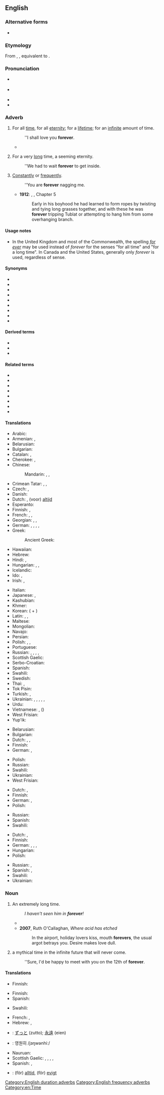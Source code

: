 {{also|for ever}}
==English==

===Alternative forms===
* {{l|en|for ever}}

===Etymology===
From {{inh|en|enm|for ever}}, {{m|enm|for evere}}, equivalent to {{compound|en|for|ever}}.

===Pronunciation===
* {{a|UK}} {{IPA|/fəˈɹɛvə(ɹ)/|lang=en}}
* {{a|US}} {{IPA|/fəˈɹɛvɚ/|[fəˈɹɛvɚ]|[fɚˈɛvɚ]|[fɔɹˈɛvɚ]|lang=en}}
* {{audio|en-us-forever.ogg|Audio (US)|lang=en}}
* {{rhymes|ɛvə(r)|lang=en}}

===Adverb===
{{en-adv|-}}

# {{lb|en|duration}} For all [[time]], for all [[eternity]]; for a [[lifetime]]; for an [[infinite]] amount of time.
#: ''I shall love you '''forever'''.
#* {{quote-text|year=1839|author=Denison Olmsted|title=A Compendium of Astronomy|page=95|passage=Secondly, When a body is once in motion it will continue to move '''forever''', unless something stops it. When a ball is struck on the surface of the earth, the friction of the earth and the resistance of the air soon stop its motion.}}
# {{lb|en|duration|colloquial}} For a very [[long]] time, a seeming eternity.
#: ''We had to wait '''forever''' to get inside.
# {{lb|en|frequency}} [[constantly|Constantly]] or [[frequently]].
#: ''You are '''forever''' nagging me.
#* '''1912''': {{w|Edgar Rice Burroughs}}, {{w|Tarzan of the Apes}}, Chapter 5
#*: Early in his boyhood he had learned to form ropes by twisting and tying long grasses together, and with these he was '''forever''' tripping Tublat or attempting to hang him from some overhanging branch.

====Usage notes====
* In the United Kingdom and most of the Commonwealth, the spelling ''[[for ever]]'' may be used instead of ''forever'' for the senses "for all time" and "for a long time". In Canada and the United States, generally only ''forever'' is used, regardless of sense.

====Synonyms====
{{checksense|en}}
* {{l|en|always}}
* {{l|en|continually}}
* {{l|en|eternally}}
* {{l|en|evermore}}
* {{l|en|for good}}
* {{l|en|forevermore}}
* {{l|en|for ever more}}
* {{l|en|incessantly}}
* {{l|en|until Kingdom come}}

====Derived terms====
* {{l|en|foreverness}}
* {{l|en|foreverhood}}
* {{l|en|forever home}}

====Related terms====
* {{l|en|everlasting}}
* {{l|en|every}}
* {{l|en|everyday}}
* {{l|en|never}}
* {{l|en|nevermore}}
* {{l|en|whatever}}
* {{l|en|whenever}}
* {{l|en|whoever}}

====Translations====
{{trans-top|for all time, for all eternity; for an infinite amount of time}}
* Arabic: {{t|ar|إِلَى اَلْأَبَد}}
* Armenian: {{t+|hy|ընդմիշտ}}, {{t+|hy|հավետ}}
* Belarusian: {{t|be|назаўжды}}
* Bulgarian: {{t+|bg|завинаги|sc=Cyrl}}
* Catalan: {{t|ca|per sempre}}, {{qualifier|Balearic}} {{t|ca|per a sempre}}
* Cherokee: {{t|chr|ᎢᎪᎯᏛ|tr=i-go-hi-dv|sc=Cher}}, {{t|chr|ᎢᎪᎯᏓᏊᎨᏒ|tr=igohidaquugesv|sc=Cher}}
* Chinese:
*: Mandarin: {{t+|cmn|永久|tr=yǒngjiǔ|sc=Hani}}, {{t+|cmn|永遠|sc=Hani}}, {{t+|cmn|永远|tr=yǒngyuǎn|sc=Hani}}
* Crimean Tatar: {{t|crh|ebediyen}}, {{t|crh|ömürlik}}, {{t|crh|bütünley}}
* Czech: {{t|cs|navždy}}, {{t|cs|na věky}}
* Danish: {{t|da|for altid}}
* Dutch: {{t+|nl|eeuwig}}, (voor) [[altijd]]
* Esperanto: {{t+|eo|ĉiam}}
* Finnish: {{t+|fi|ikuisesti}}, {{t|fi|ikiajoiksi}}
* French: {{t+|fr|à jamais}}, {{t+|fr|toujours}}, {{t+|fr|pour toujours}}
* Georgian: {{t|ka|მუდამ}}, {{t|ka|სამუდამოდ}}, {{t|ka|მარად|sc=Geor}}
* German: {{t+|de|für immer}}, {{t+|de|ewig}}, {{t+|de|unaufhörlich}}, {{t|de|auf immer}}, {{t|de|für eger}}
* Greek: {{t+|el|πάντα}}
*: Ancient Greek: {{t|grc|ἀεί}}
* Hawaiian: {{t|haw|mau loa}}
* Hebrew: {{t|he|לנצח|tr=lanétsaḥ|sc=Hebr}}
* Hindi: {{t|hi|हमेशा के लिए|tr=hameśā ke li'e|sc=Deva}}, {{t|hi|कभी के लिए|tr=kabhī ke li'e|sc=Deva}}
* Hungarian: {{t+|hu|örökre}}, {{t+|hu|örökké}}, {{t|hu|mindörökké}}
* Icelandic: {{t+|is|að eilífu}}
* Ido: {{t+|io|sempre}}, {{t+|io|omnatempe}}
* Irish: {{t|ga|go bráth}}, {{t|ga|go deo}}
{{trans-mid}}
* Italian: {{t|it|per sempre}}
* Japanese: {{t+|ja|永久|tr=えいきゅうに, eikyū-ni|alt=永久に|sc=Jpan}}, {{t+|ja|永遠|tr=えいえんに, eien-ni|alt=永遠に|sc=Jpan}}
* Kashubian: {{t|csb|na wiedno}}
* Khmer: {{t+|km|រហូត|tr=rahoat|sc=Khmr}}
* Korean: {{t+|ko|영원|tr=yeongwon-hi|alt=영원히}} ({{t+|ko|永遠}} + {{t+|ko|히}})
* Latin: {{t|la|in perpetuum}}, {{t|la|in omne tempus}}, {{t|la|perpetuum}}
* Maltese: {{t|mt|għal dejjem}}
* Mongolian: {{t-needed|mn}}
* Navajo: {{t|nv|hoolʼáágóó}}
* Persian: {{t|fa|برای همیشه|tr=barâ-ye hamiše|sc=fa-Arab}}
* Polish: {{t+|pl|na zawsze}}, {{t|pl|po wsze czasy}}, {{t|pl|na zawżdy}}
* Portuguese: {{t+|pt|para sempre}}
* Russian: {{t+|ru|ве́чно}}, {{t+|ru|всегда́}}, {{t+|ru|навсегда́}}, {{t+|ru|наве́ки}}, {{t+|ru|наве́чно}}
* Scottish Gaelic: {{t|gd|gu bràth}}
* Serbo-Croatian: {{t|sh|заувек|tr=zauvek|sc=Cyrl}}
* Spanish: {{t|es|para siempre}}
* Swahili: {{t+|sw|milele}}
* Swedish: {{t|sv|för alltid}}
* Thai: {{t|th|ตลอดไป|tr=dtà-lòt-bpai}}, {{t|th|นิรันดร์|tr=ní-ran}}
* Tok Pisin: {{t|tpi|oltaim}}
* Turkish: {{t|tr|sonsuza kadar}}, {{t|tr|sonsuza dek}}
* Ukrainian: {{t|uk|назавжди|tr=nazávždy, nazavždý|sc=Cyrl}}, {{t|uk|навік|tr=navík|sc=Cyrl}}, {{t|uk|вічно|tr=víčno|sc=Cyrl}}, {{t|uk|назавше}}, {{t|uk|навічно}}, {{t+|uk|навіки}}
* Urdu: {{t|ur|ہمیشہ کے لئے|tr=hameśā ke li'e|sc=ur-Arab}}
* Vietnamese: {{t+|vi|mãi mãi}}, {{t+|vi|vĩnh viễn}} ({{t|vi|永遠}})
* West Frisian: {{t|fy|ivich}}
* Yup'ik: {{t|esu|akwarpak}}
{{trans-bottom}}

{{trans-top|''(colloquially)'' for a very long time}}
* Belarusian: {{t|be|цэлую вечнасць}}
* Bulgarian: {{t+|bg|навеки|sc=Cyrl}}
* Dutch: {{t|nl|een eeuwigheid}}, {{t+|nl|eeuwen}}, {{t+|nl|tijden|p}}
* Finnish: {{t+|fi|ikuisuus|alt=ikuisuuden}}
* German: {{t+|de|ewig}}, {{t+|de|für immer}}
{{trans-mid}}
* Polish: {{t|pl|całą wieczność}}
* Russian: {{t|ru|це́лую ве́чность}}
* Swahili: {{t+|sw|milele}}
* Ukrainian: {{t|uk|цілу вічність}}
* West Frisian: {{t|fy|ivich}}
{{trans-bottom}}

{{trans-top|''(colloquially)'' for an excessively long time}}
* Dutch: {{t+|nl|eeuwig}}, {{t+|nl|eindeloos}}
* Finnish: {{t+|fi|ikuisuus|alt=ikuisuuden}}
* German: {{t+|de|ewig}}, {{t+|de|für immer}}
* Polish: {{t+|pl|na zawsze}}
{{trans-mid}}
* Russian: {{t|ru|це́лую ве́чность}}
* Spanish: {{t|es|por siempre}}
* Swahili: {{t+|sw|milele}}
{{trans-bottom}}

{{trans-top|''(colloquially)'' constantly or frequently}}
* Dutch: {{t|nl|steed}}, {{t+|nl|altijd}}
* Finnish: {{t+|fi|aina}}
* German: {{t+|de|ewig}}, {{t+|de|ständig}}, {{t+|de|unaufhörlich}}, {{t+|de|andauernd}}
* Hungarian: {{t+|hu|örökké}}
* Polish: {{t+|pl|cały czas|m}}
{{trans-mid}}
* Russian: {{t+|ru|ве́чно}}, {{t+|ru|постоя́нно}}
* Spanish: {{t|es|constantemente}}, {{t|es|sin cesar}}
* Swahili: {{t+|sw|milele}}
* Ukrainian: {{t|uk|вічно}}
{{trans-bottom}}

===Noun===
{{en-noun}}

# An extremely long time.
#: ''I haven't seen him in '''forever'''!''
#* {{quote-journal|year=2001|month=September|vol=225|issue=36|page=12|title=The Braves' last stand|author=Michael Knisley|journal=Sporting News|passage=It's been a fortnight of '''forevers''' since the Braves could count on a late-game comeback.}}
#* '''2007''', Ruth O'Callaghan, ''Where acid has etched''
#*: In the airport, holiday lovers kiss, mouth '''forevers''', the usual argot betrays you. Desire makes love dull.
# {{lb|en|colloquial}} a mythical time in the infinite future that will never come.
#: ''Sure, I'd be happy to meet with you on the 12th of '''forever'''.

====Translations====
{{trans-top|extremely long time}}
* Finnish: {{t+|fi|ikuisuus}}
{{trans-mid}}
{{trans-bottom}}

{{trans-top|mythical time in the infinite future}}
* Finnish: {{t+|fi|iäisyys}}
* Spanish: {{t+|es|eternidad}}
{{trans-mid}}
* Swahili: {{t+|sw|milele}}
{{trans-bottom}}

{{checktrans-top}}
* French: {{t-check|fr|éternellement}}, {{t-check|fr|toujours}}
* Hebrew: {{t-check|he|לעד|tr=la'ad}}, {{t-check|he|לנצח|tr=laneitzach}}
* {{ttbc|ja}}: [[ずっと]] (zutto); [[永遠]] (eien)
* {{ttbc|ko}}: 영원히 /jɜŋwənhiː/
{{trans-mid}}
* Nauruan: {{t-check|na|eko dokin}}
* Scottish Gaelic: {{t-check|gd|gu bràth}}, {{t-check|gd|gu sìorraidh}}, {{t-check|gd|gu suthain}}, {{t-check|gd|gu suthain sìorraidh}}, {{t-check|gd|a-chaoidh}}
* Spanish: {{t-check|es|por siempre}}, {{t-check|es|para siempre}}
* {{ttbc|sv}}: (för) [[alltid]], (för) [[evigt]]
{{trans-bottom}}

[[Category:English duration adverbs]]
[[Category:English frequency adverbs]]
[[Category:en:Time]]